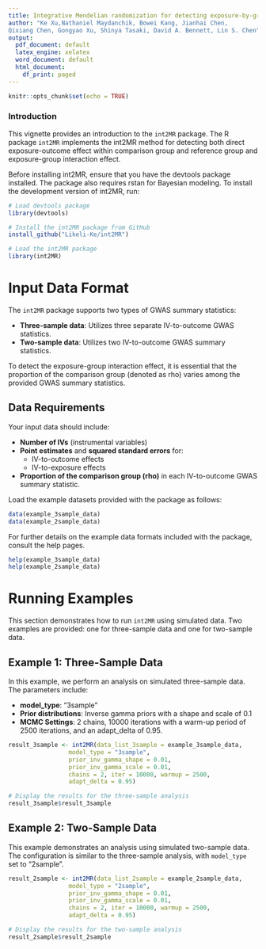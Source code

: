 ```yaml
---
title: Integrative Mendelian randomization for detecting exposure-by-group interactions using group-specific and combined summary statistics
author: "Ke Xu,Nathaniel Maydanchik, Bowei Kang, Jianhai Chen,
Qixiang Chen, Gongyao Xu, Shinya Tasaki, David A. Bennett, Lin S. Chen"
output:
  pdf_document: default
  latex_engine: xelatex
  word_document: default
  html_document:
    df_print: paged
---
```

```r
knitr::opts_chunk$set(echo = TRUE)
```

### Introduction
This vignette provides an introduction to the `int2MR` package. The R package `int2MR` implements the int2MR method for detecting both direct exposure-outcome effect within comparison group and reference group and exposure-group interaction effect.

Before installing int2MR, ensure that you have the devtools package installed. The package also requires rstan for Bayesian modeling. To install the development version of int2MR, run:
```r
# Load devtools package
library(devtools)

# Install the int2MR package from GitHub
install_github("Likeli-Ke/int2MR")

# Load the int2MR package
library(int2MR)
```

# Input Data Format

The `int2MR` package supports two types of GWAS summary statistics:

- **Three-sample data**: Utilizes three separate IV-to-outcome GWAS statistics.
- **Two-sample data**: Utilizes two IV-to-outcome GWAS summary statistics.

To detect the exposure-group interaction effect, it is essential that the proportion of the comparison group (denoted as rho) varies among the provided GWAS summary statistics.

## Data Requirements

Your input data should include:

- **Number of IVs** (instrumental variables)
- **Point estimates** and **squared standard errors** for:
  - IV-to-outcome effects
  - IV-to-exposure effects
- **Proportion of the comparison group (rho)** in each IV-to-outcome GWAS summary statistic.


Load the example datasets provided with the package as follows:
```r
data(example_3sample_data)
data(example_2sample_data)
```

For further details on the example data formats included with the package, consult the help pages.
```r
help(example_3sample_data)
help(example_2sample_data)
```


# Running Examples

This section demonstrates how to run `int2MR` using simulated data. Two examples are provided: one for three-sample data and one for two-sample data.

## Example 1: Three-Sample Data

In this example, we perform an analysis on simulated three-sample data. The parameters include:

- **model_type**: "3sample"
- **Prior distributions**: Inverse gamma priors with a shape and scale of 0.1
- **MCMC Settings**: 2 chains, 10000 iterations with a warm-up period of 2500 iterations, and an adapt_delta of 0.95. 

```r
result_3sample <- int2MR(data_list_3sample = example_3sample_data,
                 model_type = "3sample",
                 prior_inv_gamma_shape = 0.01,
                 prior_inv_gamma_scale = 0.01,
                 chains = 2, iter = 10000, warmup = 2500,
                 adapt_delta = 0.95)

# Display the results for the three-sample analysis
result_3sample$result_3sample
```

## Example 2: Two-Sample Data

This example demonstrates an analysis using simulated two-sample data. The configuration is similar to the three-sample analysis, with `model_type` set to "2sample".

```r
result_2sample <- int2MR(data_list_2sample = example_2sample_data,
                 model_type = "2sample",
                 prior_inv_gamma_shape = 0.01,
                 prior_inv_gamma_scale = 0.01,
                 chains = 2, iter = 10000, warmup = 2500,
                 adapt_delta = 0.95)

# Display the results for the two-sample analysis
result_2sample$result_2sample
```
